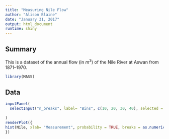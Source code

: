 ```yaml
---
title: "Measuring Nile Flow"
author: "Alison Blaine"
date: "January 31, 2017"
output: html_document
runtime: shiny
---
```


## Summary
This is a dataset of the annual flow (in $m^3$) of the Nile River at Aswan from 1871–1970.

```r
library(MASS)
```

## Data
```r
inputPanel(
  selectInput("n_breaks", label= "Bins", c(10, 20, 30, 40), selected = 10)
  
)
renderPlot({
hist(Nile, xlab= "Measurement", probability = TRUE, breaks = as.numeric(input$n_breaks))
})

```

